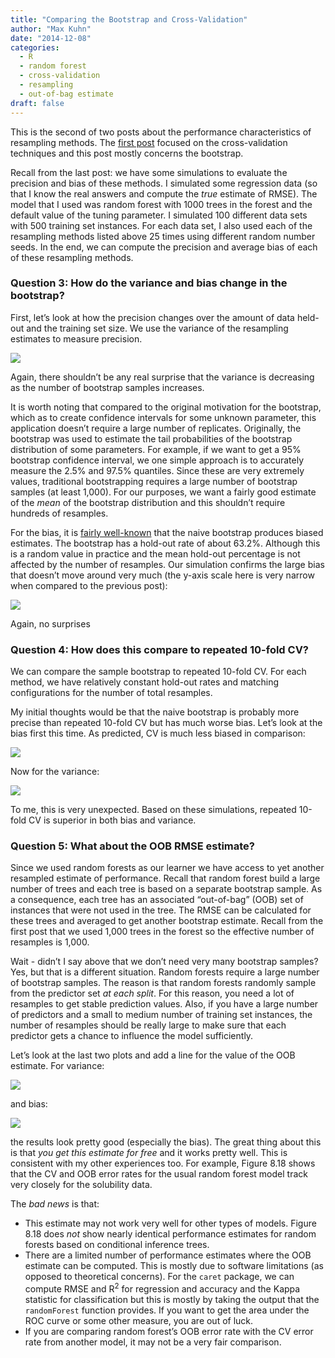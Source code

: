 ```yaml
---
title: "Comparing the Bootstrap and Cross-Validation"
author: "Max Kuhn"
date: "2014-12-08"
categories:
  - R
  - random forest
  - cross-validation
  - resampling
  - out-of-bag estimate
draft: false
---
```


This is the second of two posts about the performance characteristics of resampling methods. The [first post](../comparing-different-species-of-crossvalidation/) focused on the cross-validation techniques and this post mostly concerns the bootstrap. 


Recall from the last post: we have some simulations to evaluate the precision and bias of these methods. I simulated some regression data (so that I know the real answers and compute the _true_ estimate of RMSE). The model that I used was random forest with 1000 trees in the forest and the default value of the tuning parameter. I simulated 100 different data sets with 500 training set instances. For each data set, I also used each of the resampling methods listed above 25 times using different random number seeds. In the end, we can compute the precision and average bias of each of these resampling methods. 


### Question 3: How do the variance and bias change in the bootstrap? 


First, let’s look at how the precision changes over the amount of data held-out and the training set size. We use the variance of the resampling estimates to measure precision. 

![](median_variance_over_reps.png){fig-align="center"}

Again, there shouldn't be any real surprise that the variance is decreasing as the number of bootstrap samples increases. 

It is worth noting that compared to the original motivation for the bootstrap, which as to create confidence intervals for some unknown parameter, this application doesn't require a large number of replicates. Originally, the bootstrap was used to estimate the tail probabilities of the bootstrap distribution of some parameters. For example, if we want to get a 95% bootstrap confidence interval, we one simple approach is to accurately measure the 2.5% and 97.5% quantiles. Since these are very extremely values, traditional bootstrapping requires a large number of bootstrap samples (at least 1,000). For our purposes, we want a fairly good estimate of the _mean_ of the bootstrap distribution and this shouldn't require hundreds of resamples.  

For the bias, it is [fairly well-known](http://scholar.google.com/scholar?q=Improvements+on+cross-validation%3A+the+632%2B+bootstrap+method&btnG=&hl=en&as_sdt=0%2C5) that the naive bootstrap produces biased estimates. The bootstrap has a hold-out rate of about 63.2%. Although this is a random value in practice and the mean hold-out percentage is not affected by the number of resamples. Our simulation confirms the large bias that doesn't move around very much (the y-axis scale here is very narrow when compared to the previous post):

![](median_bias_over_reps.png){fig-align="center"}

Again, no surprises

### Question 4: How does this compare to repeated 10-fold CV?


We can compare the sample bootstrap to repeated 10-fold CV. For each method, we have relatively constant hold-out rates and matching configurations for the number of total resamples. 

My initial thoughts would be that the naive bootstrap is probably more precise than repeated 10-fold CV but has much worse bias. Let's look at the bias first this time. As predicted, CV is much less biased in comparison:

![](median_bias_compare.png){fig-align="center"}

Now for the variance:

![](median_variance_compare.png){fig-align="center"}

To me, this is very unexpected. Based on these simulations, repeated 10-fold CV is superior in both bias and variance. 


### Question 5: What about the OOB RMSE estimate?


Since we used random forests as our learner we have access to yet another resampled estimate of performance. Recall that random forest build a large number of trees and each tree is based on a separate bootstrap sample. As a consequence, each tree has an associated "out-of-bag" (OOB) set of instances that were not used in the tree. The RMSE can be calculated for these trees and averaged to get another bootstrap estimate. Recall from the first post that we used 1,000 trees in the forest so the effective number of resamples is 1,000. 

Wait - didn't I say above that we don't need very many bootstrap samples? Yes, but that is a different situation. Random forests require a large number of bootstrap samples. The reason is that random forests randomly sample from the predictor set _at each split_. For this reason, you need a lot of resamples to get stable prediction values. Also, if you have a large number of predictors and a small to medium number of training set instances, the number of resamples should be really large to make sure that each predictor gets a chance to influence the model sufficiently. 

Let's look at the last two plots and add a line for the value of the OOB estimate. For variance:

![](median_variance_oob.png){fig-align="center"}

and bias:

![](median_bias_oob.png){fig-align="center"}

the results look pretty good (especially the bias). The great thing about this is that _you get this estimate for free_ and it works pretty well. This is consistent with my other experiences too. For example, Figure 8.18 shows that the CV and OOB error rates for the usual random forest model track very closely for the solubility data. 

The _bad news_ is that:

* This estimate may not work very well for other types of models. Figure 8.18 does _not_ show nearly identical performance estimates for random forests based on conditional inference trees.
* There are a limited number of performance estimates where the OOB estimate can be computed. This is mostly due to software limitations (as opposed to theoretical concerns). For the `caret` package, we can compute RMSE and R<sup>2</sup> for regression and accuracy and the Kappa statistic for classification but this is mostly by taking the output that the `randomForest` function provides. If you want to get the area under the ROC curve or some other measure, you are out of luck. 
* If you are comparing random forest’s OOB error rate with the CV error rate from another model, it may not be a very fair comparison. 







